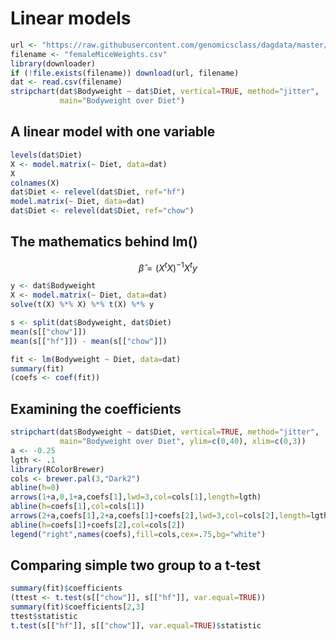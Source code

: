 # Linear models

```r
url <- "https://raw.githubusercontent.com/genomicsclass/dagdata/master/inst/extdata/femaleMiceWeights.csv"
filename <- "femaleMiceWeights.csv"
library(downloader)
if (!file.exists(filename)) download(url, filename)
dat <- read.csv(filename)
stripchart(dat$Bodyweight ~ dat$Diet, vertical=TRUE, method="jitter",
           main="Bodyweight over Diet")
```

## A linear model with one variable

```r
levels(dat$Diet)
X <- model.matrix(~ Diet, data=dat)
X
colnames(X)
dat$Diet <- relevel(dat$Diet, ref="hf")
model.matrix(~ Diet, data=dat)
dat$Diet <- relevel(dat$Diet, ref="chow")
```

## The mathematics behind lm()

$$ \hat{\beta} = (X^t X)^{-1} X^t y $$

```r
y <- dat$Bodyweight
X <- model.matrix(~ Diet, data=dat)
solve(t(X) %*% X) %*% t(X) %*% y
```

```r
s <- split(dat$Bodyweight, dat$Diet)
mean(s[["chow"]])
mean(s[["hf"]]) - mean(s[["chow"]])
```

```r
fit <- lm(Bodyweight ~ Diet, data=dat)
summary(fit)
(coefs <- coef(fit))
```

## Examining the coefficients

```r
stripchart(dat$Bodyweight ~ dat$Diet, vertical=TRUE, method="jitter",
           main="Bodyweight over Diet", ylim=c(0,40), xlim=c(0,3))
a <- -0.25
lgth <- .1
library(RColorBrewer)
cols <- brewer.pal(3,"Dark2")
abline(h=0)
arrows(1+a,0,1+a,coefs[1],lwd=3,col=cols[1],length=lgth)
abline(h=coefs[1],col=cols[1])
arrows(2+a,coefs[1],2+a,coefs[1]+coefs[2],lwd=3,col=cols[2],length=lgth)
abline(h=coefs[1]+coefs[2],col=cols[2])
legend("right",names(coefs),fill=cols,cex=.75,bg="white")
```

## Comparing simple two group to a t-test

```r
summary(fit)$coefficients
(ttest <- t.test(s[["chow"]], s[["hf"]], var.equal=TRUE))
summary(fit)$coefficients[2,3]
ttest$statistic
t.test(s[["hf"]], s[["chow"]], var.equal=TRUE)$statistic
```

